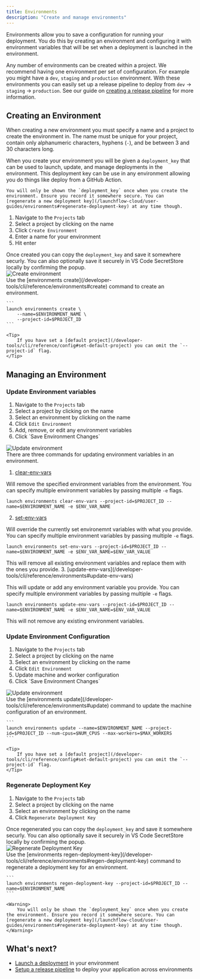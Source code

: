 ```yaml
---
title: Environments
description: "Create and manage environments"
---
```


Environments allow you to save a configuration for running your deployment. You do this by creating an environment and configuring it with environment variables that will be set when a deployment is launched in the environment.

Any number of environments can be created within a project. We recommend having one environment per set of configuration. For example you might have a `dev`, `staging` and `production` environment. With these environments you can easily set up a release pipeline to deploy from `dev` -> `staging` -> `production`. See our guide on [creating a release pipeline](/launchflow-cloud/user-guides/setup-a-release-pipeline) for more information.


## Creating an Environment

When creating a new environment you must specify a name and a project to create the environment in. The name must be unique for your project, contain only alphanumeric characters, hyphens (`-`), and be between 3 and 30 characters long.

When you create your environment you will be given a `deployment_key` that can be used to launch, update, and manage deployments in the environment. This deployment key can be use in any environment allowing you do things like deploy from a GitHub Action.

<Warning>

    You will only be shown the `deployment_key` once when you create the environment. Ensure you record it somewhere secure. You can [regenerate a new deployment key](/launchflow-cloud/user-guides/environments#regenerate-deployment-key) at any time though.

</Warning>

<Tabs>
  <Tab title="VS Code Extension">
<div className="grid sm:grid-cols-2 space-x-2">
  <div>
  <ol>
      <li>Navigate to the <code>Projects</code> tab</li>
      <li>Select a project by clicking on the name</li>
      <li>Click <code>Create Environment</code></li>
      <li>Enter a name for your environment</li>
      <li>Hit enter</li>
   </ol>
   <Note>
      Once created you can copy the <code>deployment_key</code> and save it somewhere securly. You can also optionally save it securely in VS Code SecretStore locally by confirming the popup. 
   </Note>
   </div>
  <div>
   <Frame className="tailwind styles sm:hidden">
      <img style={{maxHeight: "500px", margin: 0}} alt="Create environment"src="/images/created-environment.png"/>
   </Frame>
   </div>
</div>
  </Tab>
  <Tab title="CLI">
    Use the [environments create](/developer-tools/cli/reference/environments#create) command to create an environment.

    ```
    launch environments create \
        --name=$ENVIRONMENT_NAME \
        --project-id=$PROJECT_ID
    ```

    <Tip>
        If you have set a [default project](/developer-tools/cli/reference/config#set-default-project) you can omit the `--project-id` flag.
    </Tip>
  </Tab>
</Tabs>

## Managing an Environment

### Update Environment variables

<Tabs>
  <Tab title="VS Code Extension">
<div className="grid sm:grid-cols-2">
  <div>
    <ol>
        <li>Navigate to the <code>Projects</code> tab</li>
        <li>Select a project by clicking on the name</li>
        <li>Select an environment by clicking on the name</li>
        <li>Click <code>Edit Environment</code></li>
        <li>Add, remove, or edit any environment variables</li>
        <li>Click `Save Environment Changes`</li>
    </ol>
   </div>
  <div>
    <Frame className="tailwind styles sm:hidden">
      <img style={{maxHeight: "500px", margin: 0}} alt="Update environment"src="/images/update-environment.png"/>
    </Frame>
  </div>
</div>
  </Tab>
  <Tab title="CLI">
  There are three commands for updating environment variables in an environment.

  1. [clear-env-vars](/developer-tools/cli/reference/environments#update-env-vars)

  Will remove the specified environment variables from the environment. You can specify multiple environment variables by passing multiple `-e` flags.

  ```
  launch environments clear-env-vars --project-id=$PROJECT_ID --name=$ENVIRONMENT_NAME -e $ENV_VAR_NAME
  ```

  2. [set-env-vars](/developer-tools/cli/reference/environments#set-env-vars)

  Will override the currently set environemnt variables with what you provide. You can specify multiple environment variables by passing multiple `-e` flags.

  ```
  launch environments set-env-vars --project-id=$PROJECT_ID --name=$ENVIRONMENT_NAME -e $ENV_VAR_NAME=$ENV_VAR_VALUE
  ```

  <Warning>
    This will remove all existing environment variables and replace them with the ones you provide.
  </Warning>
  3. [update-env-vars](/developer-tools/cli/reference/environments#update-env-vars)

  This will update or add any environment variable you provide. You can specify multiple environment variables by passing multiple `-e` flags.

  ```
  launch environments update-env-vars --project-id=$PROJECT_ID --name=$ENVIRONMENT_NAME -e $ENV_VAR_NAME=$ENV_VAR_VALUE
  ```
  
  <Note>
    This will not remove any existing environment variables.
  </Note>
  </Tab>
</Tabs>

### Update Environment Configuration

<Tabs>
  <Tab title="VS Code Extension">
    <div className="grid sm:grid-cols-2">
      <div>
        <ol>
            <li>Navigate to the <code>Projects</code> tab</li>
            <li>Select a project by clicking on the name</li>
            <li>Select an environment by clicking on the name</li>
            <li>Click <code>Edit Environment</code></li>
            <li>Update machine and worker configuration</li>
            <li>Click `Save Environment Changes`</li>
        </ol>
      </div>
      <div>
        <Frame className="tailwind styles sm:hidden">
          <img style={{maxHeight: "500px", margin: 0}} alt="Update environment"src="/images/update-environment.png"/>
        </Frame>
      </div>
    </div>
  </Tab>
  <Tab title="CLI">
    Use the [environments update](/developer-tools/cli/reference/environments#update) command to update the machine configuration of an environment.

    ```
    launch environments update --name=$ENVIRONMENT_NAME --project-id=$PROJECT_ID --num-cpus=$NUM_CPUS --max-workers=$MAX_WORKERS
    ```

    <Tip>
        If you have set a [default project](/developer-tools/cli/reference/config#set-default-project) you can omit the `--project-id` flag.
    </Tip>
  </Tab>
</Tabs>

### Regenerate Deployment Key

<Tabs>
  <Tab title="VS Code Extension">
    <div className="grid sm:grid-cols-2 space-x-2">
      <div>
        <ol>
            <li>Navigate to the <code>Projects</code> tab</li>
            <li>Select a project by clicking on the name</li>
            <li>Select an environment by clicking on the name</li>
            <li>Click <code>Regenerate Deployment Key</code></li>
        </ol>
        <Note>
            Once regenerated you can copy the <code>deployment_key</code> and save it somewhere securly. You can also optionally save it securely in VS Code SecretStore locally by confirming the popup. 
        </Note>
      </div>
      <div>
        <Frame className="tailwind styles sm:hidden">
          <img style={{maxHeight: "500px", margin: 0}} alt="Regenerate Deployment Key"src="/images/regenerate-dkey.png"/>
        </Frame>
      </div>
    </div>
  </Tab>
  <Tab title="CLI">
    Use the [environments regen-deployment-key](/developer-tools/cli/reference/environments#regen-deployment-key) command to regenerate a deployment key for an environment.

    ```
    launch environments regen-deployment-key --project-id=$PROJECT_ID --name=$ENVIRONMENT_NAME
    ```

    <Warning>
        You will only be shown the `deployment_key` once when you create the environment. Ensure you record it somewhere secure. You can [regenerate a new deployment key](/launchflow-cloud/user-guides/environments#regenerate-deployment-key) at any time though.
    </Warning>
  </Tab>
</Tabs>


## What's next?

- [Launch a deployment](/launchflow-cloud/user-guides/launch-a-deployment) in your environment
- [Setup a release pipeline](/launchflow-cloud/user-guides/setup-a-release-pipeline) to deploy your application across environments